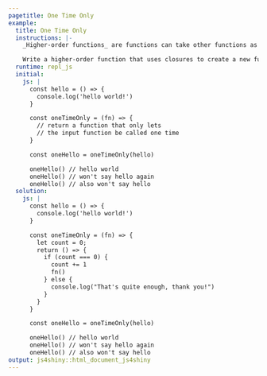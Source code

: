```yaml
---
pagetitle: One Time Only
example:
  title: One Time Only
  instructions: |-
    _Higher-order functions_ are functions can take other functions as arguments.

    Write a higher-order function that uses closures to create a new function that only allows the input function to be called once.
  runtime: repl_js
  initial:
    js: |
      const hello = () => {
        console.log('hello world!')
      }

      const oneTimeOnly = (fn) => {
        // return a function that only lets
        // the input function be called one time
      }

      const oneHello = oneTimeOnly(hello)

      oneHello() // hello world
      oneHello() // won't say hello again
      oneHello() // also won't say hello
  solution:
    js: |
      const hello = () => {
        console.log('hello world!')
      }

      const oneTimeOnly = (fn) => {
        let count = 0;
        return () => {
          if (count === 0) {
            count += 1
            fn()
          } else {
            console.log("That's quite enough, thank you!")
          }
        }
      }

      const oneHello = oneTimeOnly(hello)

      oneHello() // hello world
      oneHello() // won't say hello again
      oneHello() // also won't say hello
output: js4shiny::html_document_js4shiny
---
```


